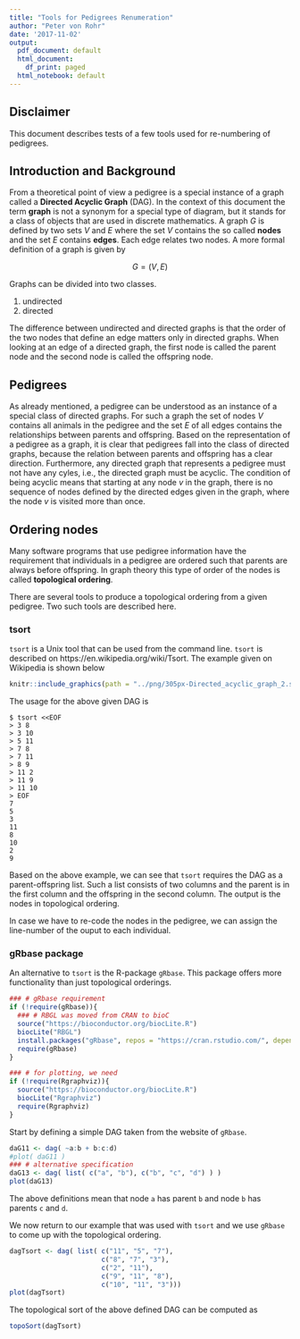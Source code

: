 ```yaml
---
title: "Tools for Pedigrees Renumeration"
author: "Peter von Rohr"
date: '2017-11-02'
output:
  pdf_document: default
  html_document:
    df_print: paged
  html_notebook: default
---
```


## Disclaimer
This document describes tests of a few tools used for re-numbering of pedigrees.


## Introduction and Background
From a theoretical point of view a pedigree is a special instance of a graph called a **Directed Acyclic Graph** (DAG). In the context of this document the term **graph** is not a synonym for a special type of diagram, but it stands for a class of objects that are used in discrete mathematics. A graph $G$ is defined by two sets $V$ and $E$ where the set $V$ contains the so called **nodes** and the set $E$ contains **edges**. Each edge relates two nodes. A more formal definition of a graph is given by 

$$G = (V, E)$$

Graphs can be divided into two classes. 

1. undirected
2. directed

The difference between undirected and directed graphs is that the order of the two nodes that define an edge matters only in directed graphs. When looking at an edge of a directed graph, the first node is called the parent node and the second node is called the offspring node.


## Pedigrees
As already mentioned, a pedigree can be understood as an instance of a special class of directed graphs. For such a graph the set of nodes $V$ contains all animals in the pedigree and the set $E$ of all edges contains the relationships between parents and offspring. Based on the representation of a pedigree as a graph, it is clear that pedigrees fall into the class of directed graphs, because the relation between parents and offspring has a clear direction. Furthermore, any directed graph that represents a pedigree must not have any cyles, i.e., the directed graph must be acyclic. The condition of being acyclic means that starting at any node $v$ in the graph, there is no sequence of nodes defined by the directed edges given in the graph, where the node $v$ is visited more than once. 


## Ordering nodes
Many software programs that use pedigree information have the requirement that individuals in a pedigree are ordered such that parents are always before offspring. In graph theory this type of order of the nodes is called **topological ordering**. 

There are several tools to produce a topological ordering from a given pedigree. Two such tools are described here.

### tsort
`tsort` is a Unix tool that can be used from the command line. `tsort` is described on https://en.wikipedia.org/wiki/Tsort. The example given on Wikipedia is shown below

```r
knitr::include_graphics(path = "../png/305px-Directed_acyclic_graph_2.svg.png")
```

The usage for the above given DAG is

```
$ tsort <<EOF
> 3 8
> 3 10
> 5 11
> 7 8
> 7 11
> 8 9
> 11 2
> 11 9
> 11 10
> EOF
7
5
3
11
8
10
2
9
```

Based on the above example, we can see that `tsort` requires the DAG as a parent-offspring list. Such a list consists of two columns and the parent is in the first column and the offspring in the second column. The output is the nodes in topological ordering. 

In case we have to re-code the nodes in the pedigree, we can assign the line-number of the ouput to each individual. 

### gRbase package
An alternative to `tsort` is the R-package `gRbase`. This package offers more functionality than just topological orderings. 

```r
### # gRbase requirement
if (!require(gRbase)){
  ### # RBGL was moved from CRAN to bioC
  source("https://bioconductor.org/biocLite.R")
  biocLite("RBGL")
  install.packages("gRbase", repos = "https://cran.rstudio.com/", dependencies = TRUE)
  require(gRbase)
}

### # for plotting, we need 
if (!require(Rgraphviz)){
  source("https://bioconductor.org/biocLite.R")
  biocLite("Rgraphviz")
  require(Rgraphviz)
}
```

Start by defining a simple DAG taken from the website of `gRbase`. 

```r
daG11 <- dag( ~a:b + b:c:d)
#plot( daG11 )
### # alternative specification
daG13 <- dag( list( c("a", "b"), c("b", "c", "d") ) )
plot(daG13)
```

The above definitions mean that node `a` has parent `b` and node `b` has parents `c` and `d`. 

We now return to our example that was used with `tsort` and we use `gRbase` to come up with the topological ordering.

```r
dagTsort <- dag( list( c("11", "5", "7"), 
                       c("8", "7", "3"), 
                       c("2", "11"), 
                       c("9", "11", "8"), 
                       c("10", "11", "3")))
plot(dagTsort)
```

The topological sort of the above defined DAG can be computed as

```r
topoSort(dagTsort)
```

